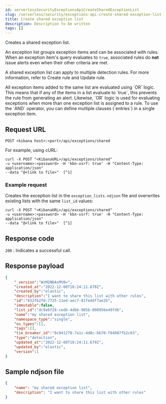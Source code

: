 ```yaml
---
id: serverlessSecurityExceptionsApiCreateSharedExceptionList
slug: /serverless/security/exceptions-api-create-shared-exception-list
title: Create shared exception list
description: Description to be written
tags: []
---
```


<div id="exceptions-api-create-shared-exception-list"></div>

Creates a shared exception list.

An exception list groups <DocLink id="serverlessSecurityExceptionsApiCreateExceptionItem">exception items</DocLink>
and can be associated with rules. When an exception item's query evaluates to
`true`, associated rules do **not** issue alerts even when their other criteria are met.

A shared exception list can apply to multiple detection rules. 
For more information, refer to <DocLink id="serverlessSecurityRulesApiCreate">Create rule</DocLink> and <DocLink id="serverlessSecurityRulesApiUpdate">Update rule</DocLink>.

<DocCallOut title="Important" color="warning">
All exception items added to the same list are evaluated using
`OR` logic. This means that if any of the items in a list evaluate to `true`, this
prevents the rule from generating an alert. Likewise, `OR` logic is
used for evaluating exceptions when more than one exception list is
assigned to a rule. To use the `AND` operator, you can define multiple clauses
(`entries`) in a single exception item.
</DocCallOut>

## Request URL

`POST <kibana host>:<port>/api/exceptions/shared`

For example, using cURL:

```console
curl -X POST "<KibanaURL>/api/exceptions/shared"
-u <username>:<password> -H 'kbn-xsrf: true' -H "Content-Type: application/json"
--data "@<link to file>"  [^1]
```
[^1]: The relative link to the `.ndjson` file containing the exception list.

### Example request

Creates the exception list in the `exception_lists.ndjson` file and overwrites
existing lists with the same `list_id` values:

```console
curl -X POST "<KibanaURL>/api/exceptions/shared"
-u <username>:<password> -H 'kbn-xsrf: true' -H "Content-Type: application/json"
--data "@<link to file>"  [^1]
```
[^1]: The relative link to the `.ndjson` file containing the exception list.

## Response code

`200` 
    : Indicates a successful call.

## Response payload

```json
{
    "_version":"WzM2NDAsMV0=",
    "created_at":"2022-12-08T18:24:11.678Z",
    "created_by":"elastic",
    "description":"I want to share this list with other rules",
    "id":"832fb2f0-7725-11ed-aec7-81feddf7ae2b",
    "immutable":false,
    "list_id":"dc9e6f28-cedb-4dbb-985b-008956e49fd6",
    "name":"my shared exception list",
    "namespace_type":"single",
    "os_types":[],
    "tags":[],
    "tie_breaker_id":"8c041278-7a1c-4d8c-bb70-f84987fb2c63",
    "type":"detection",
    "updated_at":"2022-12-08T18:24:11.679Z",
    "updated_by":"elastic",
    "version":1
}
```

## Sample ndjson file

```json
{
    "name": "my shared exception list",
    "description": "I want to share this list with other rules"
}
```